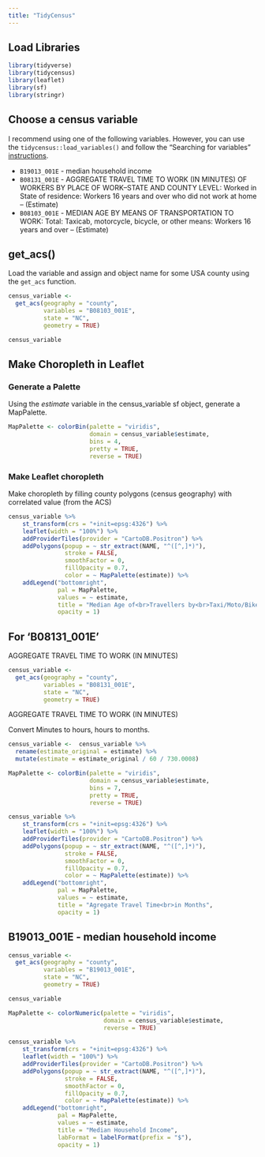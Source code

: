 ```yaml
---
title: "TidyCensus"
---
```


## Load Libraries
```r
library(tidyverse)
library(tidycensus)
library(leaflet)
library(sf)
library(stringr)
```

## Choose a census variable

I recommend using one of the following variables.  However, you can use the `tidycensus::load_variables()` and follow the "Searching for variables" [instructions](https://walkerke.github.io/tidycensus/articles/basic-usage.html#searching-for-variables). 

- `B19013_001E` - median household income
- `B08131_001E`	- AGGREGATE TRAVEL TIME TO WORK (IN MINUTES) OF WORKERS BY PLACE OF WORK--STATE AND COUNTY LEVEL: Worked in State of residence: Workers 16 years and over who did not work at home -- (Estimate)
- `B08103_001E` - MEDIAN AGE BY MEANS OF TRANSPORTATION TO WORK: Total: Taxicab, motorcycle, bicycle, or other means: Workers 16 years and over -- (Estimate)


## get_acs()

Load the variable and assign and object name for some USA county using the `get_acs` function.

```r
census_variable <- 
  get_acs(geography = "county",
          variables = "B08103_001E",
          state = "NC",
          geometry = TRUE)

```


```r
census_variable
```



## Make Choropleth in Leaflet


### Generate a Palette
Using the *estimate* variable in the census_variable sf object, generate a MapPalette.

```r
MapPalette <- colorBin(palette = "viridis",
                       domain = census_variable$estimate,
                       bins = 4,
                       pretty = TRUE,
                       reverse = TRUE)
```


### Make Leaflet choropleth

Make choropleth by filling county polygons (census geography) with correlated value (from the ACS)


```r
census_variable %>%
    st_transform(crs = "+init=epsg:4326") %>%
    leaflet(width = "100%") %>%
    addProviderTiles(provider = "CartoDB.Positron") %>%
    addPolygons(popup = ~ str_extract(NAME, "^([^,]*)"),
                stroke = FALSE,
                smoothFactor = 0,
                fillOpacity = 0.7,
                color = ~ MapPalette(estimate)) %>%
    addLegend("bottomright", 
              pal = MapPalette, 
              values = ~ estimate,
              title = "Median Age of<br>Travellers by<br>Taxi/Moto/Bike",
              opacity = 1)
```


## For 'B08131_001E'

AGGREGATE TRAVEL TIME TO WORK (IN MINUTES)

```r
census_variable <- 
  get_acs(geography = "county",
          variables = "B08131_001E",
          state = "NC",
          geometry = TRUE)
```

AGGREGATE TRAVEL TIME TO WORK (IN MINUTES)

Convert Minutes to hours, hours to months.

```r
census_variable <-  census_variable %>% 
  rename(estimate_original = estimate) %>% 
  mutate(estimate = estimate_original / 60 / 730.0008)

```


```r
MapPalette <- colorBin(palette = "viridis",
                       domain = census_variable$estimate,
                       bins = 7,
                       pretty = TRUE,
                       reverse = TRUE)
```

```r
census_variable %>%
    st_transform(crs = "+init=epsg:4326") %>%
    leaflet(width = "100%") %>%
    addProviderTiles(provider = "CartoDB.Positron") %>%
    addPolygons(popup = ~ str_extract(NAME, "^([^,]*)"),
                stroke = FALSE,
                smoothFactor = 0,
                fillOpacity = 0.7,
                color = ~ MapPalette(estimate)) %>%
    addLegend("bottomright", 
              pal = MapPalette, 
              values = ~ estimate,
              title = "Agregate Travel Time<br>in Months",
              opacity = 1)
```



## B19013_001E - median household income

```r
census_variable <- 
  get_acs(geography = "county",
          variables = "B19013_001E",
          state = "NC",
          geometry = TRUE)
```

```r
census_variable
```


```r
MapPalette <- colorNumeric(palette = "viridis",
                           domain = census_variable$estimate,
                           reverse = TRUE)
```


```r
census_variable %>%
    st_transform(crs = "+init=epsg:4326") %>%
    leaflet(width = "100%") %>%
    addProviderTiles(provider = "CartoDB.Positron") %>%
    addPolygons(popup = ~ str_extract(NAME, "^([^,]*)"),
                stroke = FALSE,
                smoothFactor = 0,
                fillOpacity = 0.7,
                color = ~ MapPalette(estimate)) %>%
    addLegend("bottomright", 
              pal = MapPalette, 
              values = ~ estimate,
              title = "Median Household Income",
              labFormat = labelFormat(prefix = "$"),
              opacity = 1)
```

<!-- -->